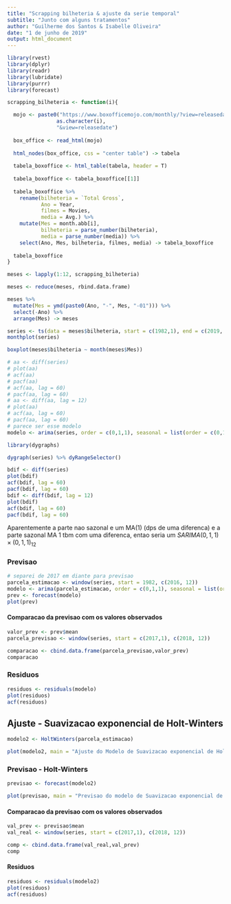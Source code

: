 ---
title: "Scrapping bilheteria & ajuste da serie temporal"
subtitle: "Junto com alguns tratamentos"
author: "Guilherme dos Santos & Isabelle Oliveira"
date: "1 de junho de 2019"
output: html_document
---

```{r setup, include=FALSE}
library(rvest)
library(dplyr)
library(readr)
library(lubridate)
library(purrr)
library(forecast)
```


```{r funcao}
scrapping_bilheteria <- function(i){

  mojo <- paste0("https://www.boxofficemojo.com/monthly/?view=releasedate&chart=bymonth&month=",
                as.character(i),
                "&view=releasedate")
    
  box_office <- read_html(mojo)
  
  html_nodes(box_office, css = "center table") -> tabela
  
  tabela_boxoffice <- html_table(tabela, header = T)
  
  tabela_boxoffice <- tabela_boxoffice[[1]]
  
  tabela_boxoffice %>% 
    rename(bilheteria = `Total Gross`, 
           Ano = Year, 
           filmes = Movies, 
           media = Avg.) %>%
    mutate(Mes = month.abb[i], 
           bilheteria = parse_number(bilheteria), 
           media = parse_number(media)) %>%
    select(Ano, Mes, bilheteria, filmes, media) -> tabela_boxoffice
  
  tabela_boxoffice
}


```


```{r}
meses <- lapply(1:12, scrapping_bilheteria)

meses <- reduce(meses, rbind.data.frame) 

meses %>% 
  mutate(Mes = ymd(paste0(Ano, "-", Mes, "-01"))) %>%
  select(-Ano) %>% 
  arrange(Mes) -> meses

series <- ts(data = meses$bilheteria, start = c(1982,1), end = c(2019, 5), frequency = 12)
monthplot(series)
```

```{r}
boxplot(meses$bilheteria ~ month(meses$Mes))
```


```{r inclue = FALSE, eval = FALSE}
# aa <- diff(series)
# plot(aa)
# acf(aa)
# pacf(aa)
# acf(aa, lag = 60)
# pacf(aa, lag = 60)
# aa <- diff(aa, lag = 12)
# plot(aa)
# acf(aa, lag = 60)
# pacf(aa, lag = 60)
# parece ser esse modelo
modelo <- arima(series, order = c(0,1,1), seasonal = list(order = c(0,1,1), period = 12))
```

```{r}
library(dygraphs)

dygraph(series) %>% dyRangeSelector()
```



```{r}
bdif <- diff(series)
plot(bdif)
acf(bdif, lag = 60)
pacf(bdif, lag = 60)
bdif <- diff(bdif, lag = 12)
plot(bdif)
acf(bdif, lag = 60)
pacf(bdif, lag = 60)
```


  Aparentemente a parte nao sazonal e um MA(1) (dps de uma diferenca) e a parte sazonal MA 1 tbm com uma diferenca, entao seria um $SARIMA(0,1,1)\times(0,1,1)_{12}$

### Previsao

```{r}
# separei de 2017 em diante para previsao
parcela_estimacao <- window(series, start = 1982, c(2016, 12))
modelo <- arima(parcela_estimacao, order = c(0,1,1), seasonal = list(order = c(0,1,1), period = 12))
prev <- forecast(modelo)
plot(prev)
```

#### Comparacao da previsao com os valores observados

```{r}
valor_prev <- prev$mean
parcela_previsao <- window(series, start = c(2017,1), c(2018, 12))

comparacao <- cbind.data.frame(parcela_previsao,valor_prev)
comparacao
```

### Residuos
```{r}
residuos <- residuals(modelo)
plot(residuos)
acf(residuos)
```

## Ajuste - Suavizacao exponencial de Holt-Winters 

```{r}
modelo2 <- HoltWinters(parcela_estimacao) 

plot(modelo2, main = "Ajuste do Modelo de Suavizacao exponencial de Holt-Winters")
```

### Previsao - Holt-Winters 

```{r}
previsao <- forecast(modelo2)

plot(previsao, main = "Previsao do modelo de Suavizacao exponencial de Holt-Winters")
```

#### Comparacao da previsao com os valores observados

```{r}
val_prev <- previsao$mean
val_real <- window(series, start = c(2017,1), c(2018, 12))

comp <- cbind.data.frame(val_real,val_prev)
comp
```

#### Residuos

```{r}
residuos <- residuals(modelo2)
plot(residuos)
acf(residuos)
```



